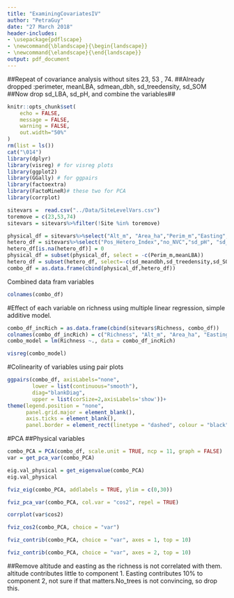 ```yaml
---
title: "ExaminingCovariatesIV"
author: "PetraGuy"
date: "27 March 2018"
header-includes: 
- \usepackage{pdflscape}
- \newcommand{\blandscape}{\begin{landscape}}
- \newcommand{\elandscape}{\end{landscape}}
output: pdf_document
---
```

##Repeat of covariance analysis without sites 23, 53 , 74.
##Already dropped :perimeter, meanLBA, sdmean_dbh, sd_treedensity, sd_SOM
##Now drop sd_LBA, sd_pH, and combine the variables##

```r
knitr::opts_chunk$set(
	echo = FALSE,
	message = FALSE,
	warning = FALSE,
	out.width="50%"
)
rm(list = ls())
cat("\014")
library(dplyr)
library(visreg) # for visreg plots 
library(ggplot2)
library(GGally) # for ggpairs
library(factoextra)
library(FactoMineR)# these two for PCA
library(corrplot)
```


```r
sitevars =  read.csv("../Data/SiteLevelVars.csv")
toremove = c(23,53,74)
sitevars = sitevars%>%filter(!Site %in% toremove)

```

```r
physical_df = sitevars%>%select("Alt_m", "Area_ha","Perim_m","Easting","Northing","Buffer3","meandbh","meanph","meanSOM","meanLBA","area_ratio")
hetero_df = sitevars%>%select("Pos_Hetero_Index","no_NVC","sd_pH", "sd_SOM" , "no_MSG", "sd_LBA", "sd_meandbh", "sd_treedensity","no_trees"  )
hetero_df[is.na(hetero_df)] = 0
physical_df = subset(physical_df, select = -c(Perim_m,meanLBA))
hetero_df = subset(hetero_df, select=-c(sd_meandbh,sd_treedensity,sd_SOM, sd_LBA, sd_pH))
combo_df = as.data.frame(cbind(physical_df,hetero_df))
```

Combined data fram variables
```r
colnames(combo_df)
```

#Effect of each variable on richness using multiple linear regression, simple additive model.


```r
combo_df_incRich = as.data.frame(cbind(sitevars$Richness, combo_df))
colnames(combo_df_incRich) = c("Richness", "Alt_m", "Area_ha", "Easting","Northing",  "Buffer3" , "meandbh" , "meanph" , "meanSOM"  , "area_ratio" , "Pos_Hetero_Index", "no_NVC","no_MSG" , "no_trees" )
combo_model = lm(Richness ~., data = combo_df_incRich)

visreg(combo_model)
```


\clearpage
\newpage
\blandscape

#Colinearity of variables using pair plots

```r

ggpairs(combo_df, axisLabels="none",
        lower = list(continuous="smooth"),
        diag="blankDiag",
        upper = list(corSize=2,axisLabels='show'))+
theme(legend.position = "none",
      panel.grid.major = element_blank(),
      axis.ticks = element_blank(),
      panel.border = element_rect(linetype = "dashed", colour = "black", fill = NA))

```


\clearpage
\newpage
\elandscape


#PCA
##Physical variables

```r
combo_PCA = PCA(combo_df, scale.unit = TRUE, ncp = 11, graph = FALSE)
var = get_pca_var(combo_PCA)
```

```r
eig.val_physical = get_eigenvalue(combo_PCA)
eig.val_physical
```



```r
fviz_eig(combo_PCA, addlabels = TRUE, ylim = c(0,30))
```
    
```r
fviz_pca_var(combo_PCA, col.var = "cos2", repel = TRUE)
```

 
```r

corrplot(var$cos2)
```



```r
fviz_cos2(combo_PCA, choice = "var")
```

```r
fviz_contrib(combo_PCA, choice = "var", axes = 1, top = 10)
```

```r
fviz_contrib(combo_PCA, choice = "var", axes = 2, top = 10)

```

##Remove altitude and easting as the richness is not correlated with them. altitude contributes little to component 1. Easting contributes 10% to component 2, not sure if that matters.No_trees is not convincing, so drop this.
